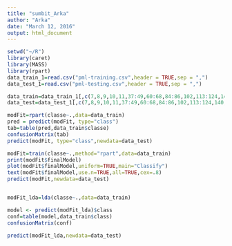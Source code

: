 ```yaml
---
title: "sumbit_Arka"
author: "Arka"
date: "March 12, 2016"
output: html_document
---
```


```r
setwd("~/R")
library(caret)
library(MASS)
library(rpart)
data_train_1=read.csv("pml-training.csv",header = TRUE,sep = ",")
data_test_1=read.csv("pml-testing.csv",header = TRUE,sep = ",")

data_train=data_train_1[,c(7,8,9,10,11,37:49,60:68,84:86,102,113:124,140,151:160)]
data_test=data_test_1[,c(7,8,9,10,11,37:49,60:68,84:86,102,113:124,140,151:159)]

modFit=rpart(classe~.,data=data_train)
pred = predict(modFit, type="class")
tab=table(pred,data_train$classe)
confusionMatrix(tab)
predict(modFit, type="class",newdata=data_test)

modFit=train(classe~.,method="rpart",data=data_train)
print(modFit$finalModel)
plot(modFit$finalModel,uniform=TRUE,main="Classify")
text(modFit$finalModel,use.n=TRUE,all=TRUE,cex=.8)
predict(modFit,newdata=data_test)


modFit_lda=lda(classe~.,data=data_train)

model <- predict(modFit_lda)$class
conf=table(model,data_train$class)
confusionMatrix(conf)

predict(modFit_lda,newdata=data_test)


```
